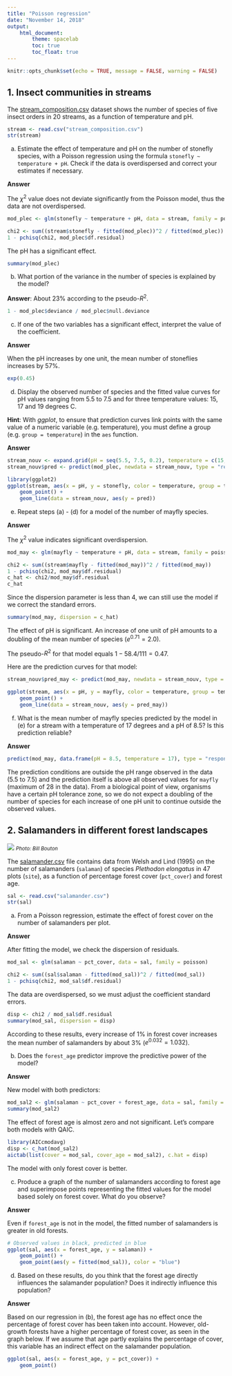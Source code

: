 ```yaml
---
title: "Poisson regression"
date: "November 14, 2018"
output: 
    html_document:
        theme: spacelab
        toc: true
        toc_float: true
---
```


```r
knitr::opts_chunk$set(echo = TRUE, message = FALSE, warning = FALSE)
```

## 1. Insect communities in streams

The [stream_composition.csv](stream_composition.csv) dataset shows the number of species of five insect orders in 20 streams, as a function of temperature and pH.

```r
stream <- read.csv("stream_composition.csv")
str(stream)
```

a) Estimate the effect of temperature and pH on the number of stonefly species, with a Poisson regression using the formula `stonefly ~ temperature + pH`. Check if the data is overdispersed and correct your estimates if necessary.

**Answer**

The $\chi^2$ value does not deviate significantly from the Poisson model, thus the data are not overdispersed.

```r
mod_plec <- glm(stonefly ~ temperature + pH, data = stream, family = poisson)

chi2 <- sum((stream$stonefly - fitted(mod_plec))^2 / fitted(mod_plec))
1 - pchisq(chi2, mod_plec$df.residual)
```

The pH has a significant effect.

```r
summary(mod_plec)
```


b) What portion of the variance in the number of species is explained by the model?

**Answer**: About 23% according to the pseudo-$R^2$.

```r
1 - mod_plec$deviance / mod_plec$null.deviance
```


c) If one of the two variables has a significant effect, interpret the value of the coefficient.

**Answer**

When the pH increases by one unit, the mean number of stoneflies increases by 57%.

```r
exp(0.45)
```


d) Display the observed number of species and the fitted value curves for pH values ranging from 5.5 to 7.5 and for three temperature values: 15, 17 and 19 degrees C.

**Hint**: With *ggplot*, to ensure that prediction curves link points with the same value of a numeric variable (e.g. temperature), you must define a group (e.g. `group = temperature`) in the `aes` function.

**Answer**

```r
stream_nouv <- expand.grid(pH = seq(5.5, 7.5, 0.2), temperature = c(15, 17, 19))
stream_nouv$pred <- predict(mod_plec, newdata = stream_nouv, type = "response")

library(ggplot2)
ggplot(stream, aes(x = pH, y = stonefly, color = temperature, group = temperature)) +
    geom_point() +
    geom_line(data = stream_nouv, aes(y = pred))
```


e) Repeat steps (a) - (d) for a model of the number of mayfly species.

**Answer**

The $\chi^2$ value indicates significant overdispersion. 

```r
mod_may <- glm(mayfly ~ temperature + pH, data = stream, family = poisson)

chi2 <- sum((stream$mayfly - fitted(mod_may))^2 / fitted(mod_may))
1 - pchisq(chi2, mod_may$df.residual)
c_hat <- chi2/mod_may$df.residual
c_hat
```

Since the dispersion parameter is less than 4, we can still use the model if we correct the standard errors.

```r
summary(mod_may, dispersion = c_hat)
```

The effect of pH is significant. An increase of one unit of pH amounts to a doubling of the mean number of species ($e^{0.71} = 2.0$).

The pseudo-$R^2$ for that model equals $1 - 58.4 / 111 = 0.47$.

Here are the prediction curves for that model:

```r
stream_nouv$pred_may <- predict(mod_may, newdata = stream_nouv, type = "response")

ggplot(stream, aes(x = pH, y = mayfly, color = temperature, group = temperature)) +
    geom_point() +
    geom_line(data = stream_nouv, aes(y = pred_may))
```


f) What is the mean number of mayfly species predicted by the model in (e) for a stream with a temperature of 17 degrees and a pH of 8.5? Is this prediction reliable?

**Answer**

```r
predict(mod_may, data.frame(pH = 8.5, temperature = 17), type = "response")
```

The prediction conditions are outside the pH range observed in the data (5.5 to 7.5) and the prediction itself is above all observed values for `mayfly` (maximum of 28 in the data). From a biological point of view, organisms have a certain pH tolerance zone, so we do not expect a doubling of the number of species for each increase of one pH unit to continue outside the observed values.


## 2. Salamanders in different forest landscapes

![](../images/Plethodon_elongatus.jpg)
<small>*Photo: Bill Bouton*</small>

The [salamander.csv](salamander.csv) file contains data from Welsh and Lind (1995) on the number of salamanders (`salaman`) of species *Plethodon elongatus* in 47 plots (`site`), as a function of percentage forest cover (`pct_cover`) and forest age.

```r
sal <- read.csv("salamander.csv")
str(sal)
```

a) From a Poisson regression, estimate the effect of forest cover on the number of salamanders per plot.

**Answer**

After fitting the model, we check the dispersion of residuals.

```r
mod_sal <- glm(salaman ~ pct_cover, data = sal, family = poisson)

chi2 <- sum((sal$salaman - fitted(mod_sal))^2 / fitted(mod_sal))
1 - pchisq(chi2, mod_sal$df.residual)
```

The data are overdispersed, so we must adjust the coefficient standard errors.

```r
disp <- chi2 / mod_sal$df.residual
summary(mod_sal, dispersion = disp)
```

According to these results, every increase of 1% in forest cover increases the mean number of salamanders by about 3% ($e^{0.032} = 1.032$).


b) Does the `forest_age` predictor improve the predictive power of the model?

**Answer**

New model with both predictors:

```r
mod_sal2 <- glm(salaman ~ pct_cover + forest_age, data = sal, family = poisson)
summary(mod_sal2)
```

The effect of forest age is almost zero and not significant. Let's compare both models with QAIC.

```r
library(AICcmodavg)
disp <- c_hat(mod_sal2)
aictab(list(cover = mod_sal, cover_age = mod_sal2), c.hat = disp)
```

The model with only forest cover is better.


c) Produce a graph of the number of salamanders according to forest age and superimpose points representing the fitted values for the model based solely on forest cover. What do you observe?

**Answer**

Even if `forest_age` is not in the model, the fitted number of salamanders is greater in old forests.

```r
# Observed values in black, predicted in blue
ggplot(sal, aes(x = forest_age, y = salaman)) +
    geom_point() +
    geom_point(aes(y = fitted(mod_sal)), color = "blue") 
```


d) Based on these results, do you think that the forest age directly influences the salamander population? Does it indirectly influence this population?

**Answer**

Based on our regression in (b), the forest age has no effect once the percentage of forest cover has been taken into account. However, old-growth forests have a higher percentage of forest cover, as seen in the graph below. If we assume that age partly explains the percentage of cover, this variable has an indirect effect on the salamander population. 

```r
ggplot(sal, aes(x = forest_age, y = pct_cover)) + 
    geom_point()
```



